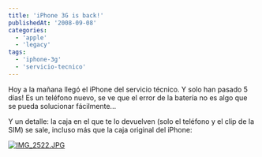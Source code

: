 ```yaml
---
title: 'iPhone 3G is back!'
publishedAt: '2008-09-08'
categories:
  - 'apple'
  - 'legacy'
tags:
  - 'iphone-3g'
  - 'servicio-tecnico'
---
```


Hoy a la mañana llegó el iPhone del servicio técnico. Y solo han pasado 5 días! Es un teléfono nuevo, se ve que el error de la batería no es algo que se pueda solucionar fácilmente...

Y un detalle: la caja en el que te lo devuelven (solo el teléfono y el clip de la SIM) se sale, incluso más que la caja original del iPhone:

[![IMG_2522.JPG](https://farm4.static.flickr.com/3241/2841534336_6e118bdaac_m.jpg)](http://www.flickr.com/photos/ryck/2841534336/ 'IMG_2522.JPG by Richi, on Flickr')
